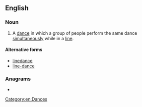 {{also|line-dance}}
==English==
{{wikipedia}}

===Noun===
{{en-noun}}

# A [[dance]] in which a group of people perform the same dance [[simultaneous]]ly while in a [[line]].

====Alternative forms====
* [[linedance]]
* [[line-dance]]

===Anagrams===
* {{anagrams|en|celandine|decennial}}

[[Category:en:Dances]]